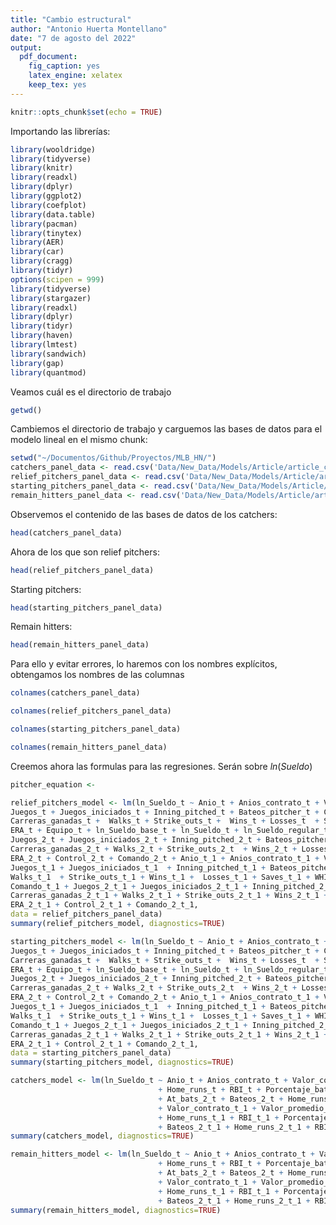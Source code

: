 ```yaml
---
title: "Cambio estructural"
author: "Antonio Huerta Montellano"
date: "7 de agosto del 2022"
output:
  pdf_document: 
    fig_caption: yes
    latex_engine: xelatex
    keep_tex: yes
---
```


```r
knitr::opts_chunk$set(echo = TRUE)
```

Importando las librerías:
```r
library(wooldridge)
library(tidyverse)
library(knitr)
library(readxl)
library(dplyr)
library(ggplot2)
library(coefplot)
library(data.table)
library(pacman)
library(tinytex)
library(AER)
library(car)
library(cragg)
library(tidyr)
options(scipen = 999)
library(tidyverse)
library(stargazer)
library(readxl)
library(dplyr)
library(tidyr)
library(haven)
library(lmtest)
library(sandwich)
library(gap)
library(quantmod)
```

\section{Bases de datos}

Veamos cuál es el directorio de trabajo
```r
getwd()
```

Cambiemos el directorio de trabajo y carguemos las bases de datos para el modelo lineal en el mismo chunk:

```r
setwd("~/Documentos/Github/Proyectos/MLB_HN/")
catchers_panel_data <- read.csv('Data/New_Data/Models/Article/article_catchers_panel_data.csv')
relief_pitchers_panel_data <- read.csv('Data/New_Data/Models/Article/article_relief_pitchers_panel_data.csv')
starting_pitchers_panel_data <- read.csv('Data/New_Data/Models/Article/article_starting_pitchers_panel_data.csv')
remain_hitters_panel_data <- read.csv('Data/New_Data/Models/Article/article_remain_hitters_panel_data.csv')
```
Observemos el contenido de las bases de datos de los catchers:
```r
head(catchers_panel_data)
```

Ahora de los que son relief pitchers:
```r
head(relief_pitchers_panel_data)
```

Starting pitchers:
```r
head(starting_pitchers_panel_data)
```

Remain hitters:
```r
head(remain_hitters_panel_data)
```


\section{Creación del modelo}

Para ello y evitar errores, lo haremos con los nombres explícitos, obtengamos los nombres de las columnas
```r
colnames(catchers_panel_data)
```

```r
colnames(relief_pitchers_panel_data)
```

```r
colnames(starting_pitchers_panel_data)
```

```r
colnames(remain_hitters_panel_data)
```

Creemos ahora las formulas para las regresiones. Serán sobre $ln(Sueldo)$

```r
pitcher_equation <- 

relief_pitchers_model <- lm(ln_Sueldo_t ~ Anio_t + Anios_contrato_t + Valor_contrato_t + Valor_promedio_contrato_t + 
Juegos_t + Juegos_iniciados_t + Inning_pitched_t + Bateos_pitcher_t + Carreras_t +       
Carreras_ganadas_t +  Walks_t + Strike_outs_t +  Wins_t + Losses_t  + Saves_t + WHIP_t + 
ERA_t + Equipo_t + ln_Sueldo_base_t + ln_Sueldo_t + ln_Sueldo_regular_t  + Dominio_t + Control_t + Comando_t +           
Juegos_2_t + Juegos_iniciados_2_t + Inning_pitched_2_t + Bateos_pitcher_2_t + Carreras_2_t +    
Carreras_ganadas_2_t + Walks_2_t + Strike_outs_2_t  + Wins_2_t + Losses_2_t  + Saves_2_t + WHIP_2_t  +
ERA_2_t + Control_2_t + Comando_2_t + Anio_t_1 + Anios_contrato_t_1 + Valor_contrato_t_1 + Valor_promedio_contrato_t_1 + 
Juegos_t_1 + Juegos_iniciados_t_1  + Inning_pitched_t_1 + Bateos_pitcher_t_1 + Carreras_t_1 + Carreras_ganadas_t_1  +   
Walks_t_1  + Strike_outs_t_1 + Wins_t_1 +  Losses_t_1 + Saves_t_1 + WHIP_t_1 + ERA_t_1 +  Dominio_t_1 + Control_t_1 +         
Comando_t_1 + Juegos_2_t_1 + Juegos_iniciados_2_t_1 + Inning_pitched_2_t_1 + Bateos_pitcher_2_t_1 + Carreras_2_t_1  + 
Carreras_ganadas_2_t_1 + Walks_2_t_1 + Strike_outs_2_t_1 + Wins_2_t_1 + Losses_2_t_1 + Saves_2_t_1 + WHIP_2_t_1 +
ERA_2_t_1 + Control_2_t_1 + Comando_2_t_1, 
data = relief_pitchers_panel_data)
summary(relief_pitchers_model, diagnostics=TRUE)

starting_pitchers_model <- lm(ln_Sueldo_t ~ Anio_t + Anios_contrato_t + Valor_contrato_t + Valor_promedio_contrato_t + 
Juegos_t + Juegos_iniciados_t + Inning_pitched_t + Bateos_pitcher_t + Carreras_t +       
Carreras_ganadas_t +  Walks_t + Strike_outs_t +  Wins_t + Losses_t  + Saves_t + WHIP_t + 
ERA_t + Equipo_t + ln_Sueldo_base_t + ln_Sueldo_t + ln_Sueldo_regular_t  + Dominio_t + Control_t + Comando_t +           
Juegos_2_t + Juegos_iniciados_2_t + Inning_pitched_2_t + Bateos_pitcher_2_t + Carreras_2_t +    
Carreras_ganadas_2_t + Walks_2_t + Strike_outs_2_t  + Wins_2_t + Losses_2_t  + Saves_2_t + WHIP_2_t  +
ERA_2_t + Control_2_t + Comando_2_t + Anio_t_1 + Anios_contrato_t_1 + Valor_contrato_t_1 + Valor_promedio_contrato_t_1 + 
Juegos_t_1 + Juegos_iniciados_t_1  + Inning_pitched_t_1 + Bateos_pitcher_t_1 + Carreras_t_1 + Carreras_ganadas_t_1  +   
Walks_t_1  + Strike_outs_t_1 + Wins_t_1 +  Losses_t_1 + Saves_t_1 + WHIP_t_1 + ERA_t_1 +  Dominio_t_1 + Control_t_1 +         
Comando_t_1 + Juegos_2_t_1 + Juegos_iniciados_2_t_1 + Inning_pitched_2_t_1 + Bateos_pitcher_2_t_1 + Carreras_2_t_1  + 
Carreras_ganadas_2_t_1 + Walks_2_t_1 + Strike_outs_2_t_1 + Wins_2_t_1 + Losses_2_t_1 + Saves_2_t_1 + WHIP_2_t_1 +
ERA_2_t_1 + Control_2_t_1 + Comando_2_t_1,
data = starting_pitchers_panel_data)  
summary(starting_pitchers_model, diagnostics=TRUE)
```

```r
catchers_model <- lm(ln_Sueldo_t ~ Anio_t + Anios_contrato_t + Valor_contrato_t + Valor_promedio_contrato_t + Juegos_t + Porcetnaje_juegos_t
                                 + Home_runs_t + RBI_t + Porcentaje_bateo_t + OPS_t + Juegos_2_t + Porcetnaje_juegos_2_t
                                 + At_bats_2_t + Bateos_2_t + Home_runs_2_t + RBI_2_t + Porcentaje_bateo_2_t + OPS_2_t + Anio_t_1 + Anios_contrato_t_1
                                 + Valor_contrato_t_1 + Valor_promedio_contrato_t_1 + Juegos_t_1 + Porcetnaje_juegos_t_1 + At_bats_t_1 + Bateos_t_1
                                 + Home_runs_t_1 + RBI_t_1 + Porcentaje_bateo_t_1 + OPS_t_1 + Juegos_2_t_1 + Porcetnaje_juegos_2_t_1 + At_bats_2_t_1
                                 + Bateos_2_t_1 + Home_runs_2_t_1 + RBI_2_t_1 + Porcentaje_bateo_2_t_1 + OPS_2_t_1, data = catchers_panel_data)
summary(catchers_model, diagnostics=TRUE)

remain_hitters_model <- lm(ln_Sueldo_t ~ Anio_t + Anios_contrato_t + Valor_contrato_t + Valor_promedio_contrato_t + Juegos_t + Porcetnaje_juegos_t
                                 + Home_runs_t + RBI_t + Porcentaje_bateo_t + OPS_t + Juegos_2_t + Porcetnaje_juegos_2_t
                                 + At_bats_2_t + Bateos_2_t + Home_runs_2_t + RBI_2_t + Porcentaje_bateo_2_t + OPS_2_t + Anio_t_1 + Anios_contrato_t_1
                                 + Valor_contrato_t_1 + Valor_promedio_contrato_t_1 + Juegos_t_1 + Porcetnaje_juegos_t_1 + At_bats_t_1 + Bateos_t_1
                                 + Home_runs_t_1 + RBI_t_1 + Porcentaje_bateo_t_1 + OPS_t_1 + Juegos_2_t_1 + Porcetnaje_juegos_2_t_1 + At_bats_2_t_1
                                 + Bateos_2_t_1 + Home_runs_2_t_1 + RBI_2_t_1 + Porcentaje_bateo_2_t_1 + OPS_2_t_1, data = remain_hitters_panel_data)
summary(remain_hitters_model, diagnostics=TRUE)
```